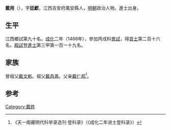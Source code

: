 {{Otheruses|other=名为戴廷献的其他人物|戴廷献}}

'''戴用'''（{{bd|1436年||？}}），字'''廷獻'''，江西吉安府萬安縣人，[[明朝|明朝]]政治人物。進士出身。

== 生平 ==
江西鄉試第九十名。[[成化|成化]]二年（1466年），參加丙戌科[[會試|會試]]，得[[貢士|貢士]]第二百十六名。[[殿試|殿試]]登[[進士|進士]]第三甲第一百一十九名。

== 家族 ==
曾祖父[[戴文彬|戴文彬]]。祖父[[戴昌善|戴昌善]]。父亲[[戴仁邦|戴仁邦]]<ref>《天一阁藏明代科举录选刊·登科录》（《成化二年进士登科录》）</ref>。

==参考==
{{reflist}}

{{成化二年丙戌科殿試金榜}}

{{Authority control}}

{{DEFAULTSORT:}}
[[Category:戴姓|Category:戴姓]]


{{明朝人物小作品}}